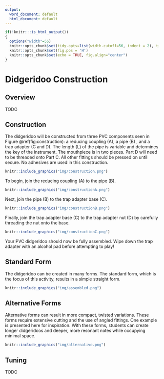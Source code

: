 ```yaml
---
output:
  word_document: default
  html_document: default
---
```

```r
if(!knitr:::is_html_output())
{
  options("width"=56)
  knitr::opts_chunk$set(tidy.opts=list(width.cutoff=56, indent = 2), tidy = TRUE)
  knitr::opts_chunk$set(fig.pos = 'H')
  knitr::opts_chunk$set(echo = TRUE, fig.align="center")
}
```
# Didgeridoo Construction

## Overview
TODO

## Construction
The didgeridoo will be constructed from three PVC components seen in Figure \@ref(fig:construction): a reducing coupling (A), a pipe (B) , and a trap adapter (C and D). The length (L) of the pipe is variable and determines the key of the instrument. The mouthpiece is in two pieces. Part D will need to be threaded onto Part C. All other fittings should be pressed on until secure. No adhesives are used in this construction.

```r
knitr::include_graphics("img/construction.png")
```

To begin, join the reducing coupling (A) to the pipe (B).
```r
knitr::include_graphics("img/constructionA.png")
```

Next, join the pipe (B) to the trap adapter base (C).
```r
knitr::include_graphics("img/constructionB.png")
```

Finally, join the trap adapter base (C) to the trap adapter nut (D) by carefully threading the nut onto the base.
```r
knitr::include_graphics("img/constructionC.png")
```

Your PVC didgeridoo should now be fully assembled. Wipe down the trap adapter with an alcohol pad before attempting to play!

## Standard Form
The didgeridoo can be created in many forms. The standard form, which is the focus of this activity, results in a simple straight form.

```r
knitr::include_graphics("img/assembled.png")
```

## Alternative Forms
Alternative forms can result in more compact, twisted variations. These forms require extensive cutting and the use of angled fittings. One example is presented here for inspiration. With these forms, students can create longer didgeridoos and deeper, more resonant notes while occupying minimal space. 

```r
knitr::include_graphics("img/alternative.png")
```

## Tuning
TODO
